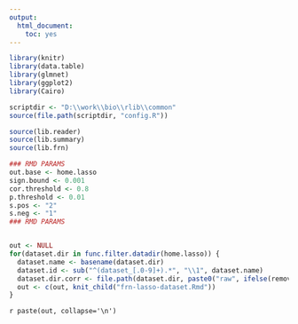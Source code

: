 ```yaml
---
output:
  html_document:
    toc: yes
---
```


```r
library(knitr)
library(data.table)
library(glmnet)
library(ggplot2)
library(Cairo)

scriptdir <- "D:\\work\\bio\\rlib\\common"
source(file.path(scriptdir, "config.R"))

source(lib.reader)
source(lib.summary)
source(lib.frn)

### RMD PARAMS
out.base <- home.lasso
sign.bound <- 0.001
cor.threshold <- 0.8
p.threshold <- 0.01
s.pos <- "2"
s.neg <- "1"
### RMD PARAMS


out <- NULL
for(dataset.dir in func.filter.datadir(home.lasso)) {
  dataset.name <- basename(dataset.dir)
  dataset.id <- sub("^(dataset_[.0-9]+).*", "\\1", dataset.name)
  dataset.dir.corr <- file.path(dataset.dir, paste0("raw", ifelse(remove.dups, "-nodup", "")))
  out <- c(out, knit_child("frn-lasso-dataset.Rmd"))
}
```

`r paste(out, collapse='\n')`